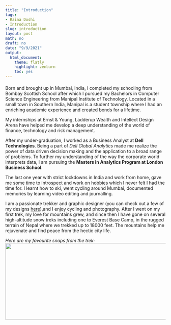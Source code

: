 ```yaml
---
title: "Introduction"
tags:
- Raina Doshi
- Introduction
slug: introduction
layout: post
math: no
draft: no
date: "9/9/2021"
output:
  html_document:
    theme: flatly
    highlight: zenburn
    toc: yes
---
```

#### 

Born and brought up in Mumbai, India, I completed my schooling from Bombay Scottish School after which I pursued my Bachelors in Computer Science Engineering from Manipal Institute of Technology. Located in a small town in Southern India, Manipal is a student township where I had an enriching academic experience and created bonds for a lifetime. 

My internships at Ernst & Young, Ladderup Wealth and Intellect Design Arena have helped me develop a deep understanding of the world of finance, technology and risk management.

After my under-graduation, I worked as a Business Analyst at **Dell Technologies**. Being a part of *Dell Global Analytics* made me realize the power of data driven decision making and the application to a broad range of problems. To further my understanding of the way the corporate world interprets data, I am pursuing the **Masters in Analytics Program at London Business School**.

The last one year with strict lockdowns in India and work from home, gave me some time to introspect and work on hobbies which I never felt I had the time for. I learnt how to ski, went cycling around Mumbai, documented memories by learning video editing and journalling. 

I am a passionate trekker and graphic designer (you can check out a few of my designs [here](https://www.behance.net/rainadoshi/projects)),and I enjoy cycling and photography. After I went on my first trek, my love for mountains grew, and since then I have gone on several high-altitude snow treks including one to Everest Base Camp, in the rugged terrain of Nepal where we trekked up to 18000 feet. The mountains help me rejuvenate and find peace from the hectic city life. 

*Here are my favourite snaps from the trek:*
<img align="center" width="850" height="240" src="/images/trek.png">
